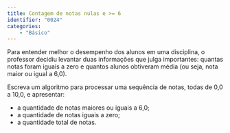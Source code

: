 ```yaml
---
title: Contagem de notas nulas e >= 6
identifier: "0024"
categories:
    - "Básico"
---
```

::: {#exr-0024}
Para entender melhor o desempenho dos alunos em uma disciplina, o professor decidiu levantar duas informações que julga importantes: quantas notas foram iguais a zero e quantos alunos obtiveram média (ou seja, nota maior ou igual a 6,0).

Escreva um algoritmo para processar uma sequência de notas, todas de 0,0 a 10,0, e apresentar:

* a quantidade de notas maiores ou iguais a 6,0;
* a quantidade de notas iguais a zero;
* a quantidade total de notas.

<!-- @sol-0024 -->
:::